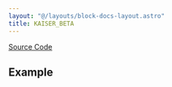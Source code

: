 ```yaml
---
layout: "@/layouts/block-docs-layout.astro"
title: KAISER_BETA
---
```



<PythonDocsDisplay docstring={docstring} />

[Source Code](https://github.com/flojoy-ai/blocks/blob/main/blocks/SCIPY/SIGNAL/KAISER_BETA/KAISER_BETA.py)

## Example
